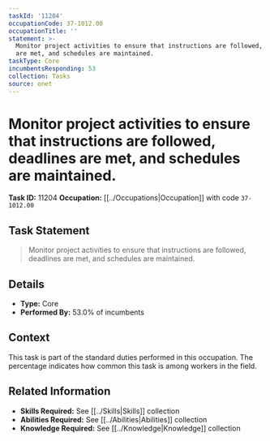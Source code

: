 ```yaml
---
taskId: '11204'
occupationCode: 37-1012.00
occupationTitle: ''
statement: >-
  Monitor project activities to ensure that instructions are followed, deadlines
  are met, and schedules are maintained.
taskType: Core
incumbentsResponding: 53
collection: Tasks
source: onet
---
```

# Monitor project activities to ensure that instructions are followed, deadlines are met, and schedules are maintained.

**Task ID:** 11204
**Occupation:** [[../Occupations|Occupation]] with code `37-1012.00`

## Task Statement

> Monitor project activities to ensure that instructions are followed, deadlines are met, and schedules are maintained.

## Details

- **Type:** Core
- **Performed By:** 53.0% of incumbents

## Context

This task is part of the standard duties performed in this occupation. The percentage indicates how common this task is among workers in the field.

## Related Information

- **Skills Required:** See [[../Skills|Skills]] collection
- **Abilities Required:** See [[../Abilities|Abilities]] collection
- **Knowledge Required:** See [[../Knowledge|Knowledge]] collection
